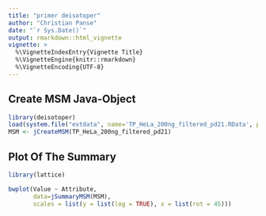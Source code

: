 ```yaml
---
title: "primer deisotoper"
author: "Christian Panse"
date: "`r Sys.Date()`"
output: rmarkdown::html_vignette
vignette: >
  %\VignetteIndexEntry{Vignette Title}
  %\VignetteEngine{knitr::rmarkdown}
  %\VignetteEncoding{UTF-8}
---
```



## Create MSM Java-Object

```r
library(deisotoper)
load(system.file("extdata", name='TP_HeLa_200ng_filtered_pd21.RData', package = "deisotoper"))
MSM <- jCreateMSM(TP_HeLa_200ng_filtered_pd21)
```


## Plot Of The Summary

```r
library(lattice)

bwplot(Value ~ Attribute, 
       data=jSummaryMSM(MSM),
       scales = list(y = list(log = TRUE), x = list(rot = 45)))
```


